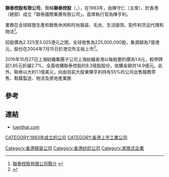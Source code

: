 '''聯泰控股有限公司'''，簡稱'''聯泰控股'''（'''{{lang-en|LUEN THAI HOLDINGS LIMITED}}'''，{{hkex|0311}}），在1983年，由陳守仁（主席），於香港（總部）成立「聯泰國際集團有限公司」。首席執行官為陳亨利。

業務在全球經營生產和銷售休闲和时尚服装、毛衣、生活服饰、配件和货运代理和物流<ref>[http://www2.luenthai.com/zh-hans/products 聯泰控股有限公司簡介] {{webarchive|url=https://web.archive.org/web/20140307195105/http://www2.luenthai.com/zh-hans/products |date=2014-03-07 }}</ref>。

招股價為2.325至3.025港元之間，全球發售為225,000,000股，集資額為7億港元，股份在2004年7月15日於港交所主板上市<REF>
{{Cite web |url=http://www.hkexnews.hk/listedco/listconews/SEHK/2004/0630/00311/F102_c.pdf |title=聯泰控股有限公司招股資料 |accessdate=2014-03-07 |archive-date=2014-03-07 |archive-url=https://web.archive.org/web/20140307201101/http://www.hkexnews.hk/listedco/listconews/SEHK/2004/0630/00311/F102_c.pdf |dead-url=no }}
</REF>。


2016年10月27日上海紡織集團子公司上海紡織香港以每股要約價為1.8元，較停牌前1.85元折讓2.7%，全面收購聯泰控股的8.3億股股份，收購金額共14.9億元。此外，聯泰以大約1.1億美元，向由目前大股東陳亨利持有55%的公司出售服務零售、鞋履製造、物流及房地產業務

==參考==
{{REFLIST}}

==連結==
*[http://www2.luenthai.com/ luenthai.com] {{Wayback|url=http://www2.luenthai.com/ |date=20140222182340 }}

[[CATEGORY:1983年成立的公司|CATEGORY:1983年成立的公司]]
[[Category:香港服装公司|Category:香港服装公司]]
[[Category:香港纺织公司|Category:香港纺织公司]]
[[CATEGORY:香港上市工業公司|CATEGORY:香港上市工業公司]]
[[Category:家族式企業|Category:家族式企業]]